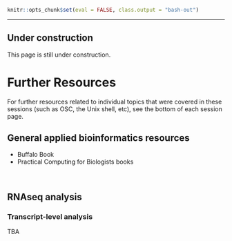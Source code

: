 
```r
knitr::opts_chunk$set(eval = FALSE, class.output = "bash-out")
```

-----

::: {.callout-important}
## Under construction 
This page is still under construction.
:::

# Further Resources

For further resources related to individual topics that were covered in these
sessions (such as OSC, the Unix shell, etc),
see the bottom of each session page.

## General applied bioinformatics resources

- Buffalo Book
- Practical Computing for Biologists books

<br>

## RNAseq analysis

### Transcript-level analysis

TBA
